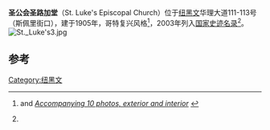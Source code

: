 {{Infobox NRHP
  | name = 圣公会圣路加堂
  | nrhp_type = 
  | image = St. Lukes1.jpg
  | caption = 
  | location= 111-113 Whalley Ave., [[纽黑文|纽黑文]]
  | lat_degrees = 41
  | lat_minutes = 18
  | lat_seconds = 51
  | lat_direction = N
  | long_degrees = 72
  | long_minutes = 56
  | long_seconds = 9
  | long_direction = W
  | coord_display = inline,title
  | architect = Brown and von Beren
  | architecture = 哥特复兴
  | added = 2003年12月21日
  | area = {{convert|1|acre}}
  | refnum = 03001170<ref name="nris">{{NRISref|2009a}}</ref>
}}
'''圣公会圣路加堂'''（St. Luke's Episcopal Church）位于[[纽黑文|纽黑文]]华理大道111-113号（斯佩里街口），建于1905年，哥特复兴风格<ref name="nrhpinv3">{{cite web |url=http://pdfhost.focus.nps.gov/docs/NRHP/Text/03001170.pdf |title=National Register of Historic Places Inventory-Nomination: St. Luke's Episcopal Church |date=March 24, 2003 |author=Mary Dunne |publisher=National Park Service |access-date=2013-03-29 |archive-url=https://web.archive.org/web/20121008175602/http://pdfhost.focus.nps.gov/docs/NRHP/Text/03001170.pdf |archive-date=2012-10-08 |dead-url=yes }} and [http://pdfhost.focus.nps.gov/docs/NRHP/Photos/03001170.pdf ''Accompanying 10 photos, exterior and interior''] {{Wayback|url=http://pdfhost.focus.nps.gov/docs/NRHP/Photos/03001170.pdf |date=20121008175629 }}</ref>，2003年列入[[国家史迹名录|国家史迹名录]]<ref name=nris/>。
[[File:St._Luke's3.jpg|left]]

==参考==
{{reflist}}
[[Category:纽黑文|Category:纽黑文]]